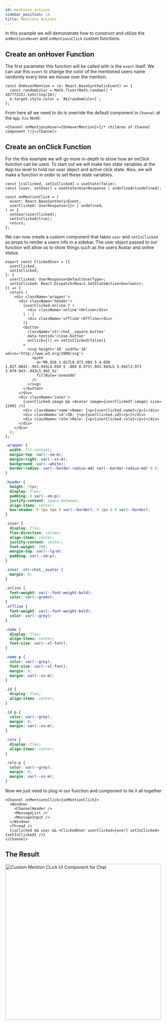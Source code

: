 ```yaml
---
id: mentions_actions
sidebar_position: 14
title: Mentions Actions
---
```



In this example we will demonstrate how to construct and utilize the `onMentionsHover` and `onMentionsClick` custom functions.

## Create an onHover Function

The first parameter this function will be called with is the `event` itself. We can use this `event` to change the color of the mentioned users name randomly every time we mouse over the mention.

```tsx
const OnHoverMention = (e: React.BaseSyntheticEvent) => {
  const randomColor = Math.floor(Math.random() * 16777215).toString(16);
  e.target.style.color = `#${randomColor}`;
};
```

From here all we need to do is override the default component in `Channel` at the `App.tsx` level:

```tsx
<Channel onMentionsHover={OnHoverMention}>{/* children of Channel component */}</Channel>
```

## Create an onClick Function

For the this example we will go more in-depth to show how an onClick function can be used. To start out we will make two state variables at the App.tsx level to hold our user object and active click state. Also, we will make a function in order to set these state variables.

```tsx
const [isClicked, setIsClicked] = useState(false);
const [user, setUser] = useState<UserResponse | undefined>(undefined);

const onMentionClick = (
  event: React.BaseSyntheticEvent,
  userClicked: UserResponse<{}> | undefined,
) => {
  setUser(userClicked);
  setIsClicked(true);
  return;
};
```

We can now create a custom component that takes `user` and `setIsClicked` as props to render a users info in a sidebar. The user object passed to our function will allow us to show things such as the users Avatar and online status.

```tsx
export const ClickedUser = ({
  userClicked,
  setIsClicked,
}: {
  userClicked: UserResponse<DefaultUserType>;
  setIsClicked: React.Dispatch<React.SetStateAction<boolean>>;
}) => {
  return (
    <div className='wrapper'>
      <div className='header'>
        {userClicked.online ? (
          <div className='online'>Online</div>
        ) : (
          <div className='offline'>Offline</div>
        )}
        <button
          className='str-chat__square-button'
          data-testid='close-button'
          onClick={() => setIsClicked(false)}
        >
          <svg height='10' width='10' xmlns='http://www.w3.org/2000/svg'>
            <path
              d='M9.916 1.027L8.973.084 5 4.058 1.027.084l-.943.943L4.058 5 .084 8.973l.943.943L5 5.942l3.973 3.974.943-.943L5.942 5z'
              fillRule='evenodd'
            />
          </svg>
        </button>
      </div>
      <div className='inner'>
        {userClicked.image && <Avatar image={userClicked?.image} size={240} />}
        <div className='name'>Name: {<p>{userClicked.name}</p>}</div>
        <div className='id'>ID: {<p>{userClicked.id}</p>}</div>
        <div className='role'>Role: {<p>{userClicked.role}</p>}</div>
      </div>
    </div>
  );
};
```

```css
.wrapper {
  width: fit-content;
  margin-top: var(--sm-m);
  margin-right: var(--xs-m);
  background: var(--white);
  border-radius: var(--border-radius-md) var(--border-radius-md) 0 0;
}

.header {
  height: 70px;
  display: flex;
  padding: 0 var(--sm-p);
  justify-content: space-between;
  align-items: center;
  box-shadow: 0 7px 9px 0 var(--border), 0 1px 0 0 var(--border);
}

.inner {
  display: flex;
  flex-direction: column;
  align-items: center;
  justify-content: center;
  font-weight: 700;
  margin-top: var(--lg-m);
  padding: var(--sm-p);
}

.inner .str-chat__avatar {
  margin: 0;
}

.online {
  font-weight: var(--font-weight-bold);
  color: var(--green);
}
.offline {
  font-weight: var(--font-weight-bold);
  color: var(--grey);
}

.name {
  display: flex;
  align-items: center;
  font-size: var(--xl-font);
}

.name p {
  color: var(--grey);
  font-size: var(--xl-font);
  margin: 0;
  margin: var(--xs-m);
}

.id {
  display: flex;
  align-items: center;
}

.id p {
  color: var(--grey);
  margin: 0;
  margin: var(--xs-m);
}

.role {
  display: flex;
  align-items: center;
}

.role p {
  color: var(--grey);
  margin: 0;
  margin: var(--xs-m);
}
```

Now we just need to plug in our function and component to tie it all together

```tsx
<Channel onMentionsClick={onMentionClick}>
  <Window>
    <ChannelHeader />
    <MessageList />
    <MessageInput />
  </Window>
  <Thread />
  {isClicked && user && <ClickedUser userClicked={user} setIsClicked={setIsClicked} />}
</Channel>
```

## The Result

<img src={MentionClick} alt='Custom Mention CLick UI Component for Chat' width='500' />
